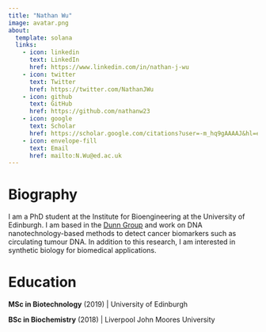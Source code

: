 ```yaml
---
title: "Nathan Wu"
image: avatar.png
about:
  template: solana
  links: 
    - icon: linkedin
      text: LinkedIn
      href: https://www.linkedin.com/in/nathan-j-wu
    - icon: twitter
      text: Twitter
      href: https://twitter.com/NathanJWu
    - icon: github
      text: GitHub
      href: https://github.com/nathanw23
    - icon: google
      text: Scholar
      href: https://scholar.google.com/citations?user=-m_hq9gAAAAJ&hl=en&oi=sra
    - icon: envelope-fill
      text: Email
      href: mailto:N.Wu@ed.ac.uk
---
```


# Biography

I am a PhD student at the Institute for Bioengineering at the University of Edinburgh. I am based in the [Dunn Group](https://www.katherinedunnresearch.eng.ed.ac.uk/) and work on DNA nanotechnology-based methods to detect cancer biomarkers such as circulating tumour DNA. In addition to this research, I am interested in synthetic biology for biomedical applications.

# Education

**MSc in Biotechnology** (2019) | University of Edinburgh

**BSc in Biochemistry** (2018) | Liverpool John Moores University

